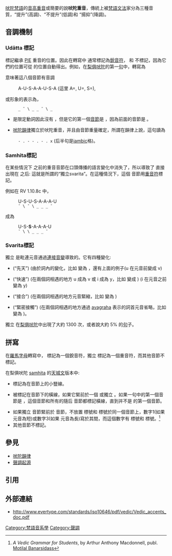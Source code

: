 [[吠陀梵語|吠陀梵語]]的[[音高重音|音高重音]]或簡要的說'''吠陀重音'''，傳統上被[[梵語文法|梵語文法]]家分為三種音質，'''{{IAST|udātta}}'''“提升”(高調)、'''{{IAST|anudātta}}'''“不提升”(低調)和 '''{{IAST|svarita}}'''“揚抑”(降調)。

==音調機制==
===Udātta 標記===
{{IAST|udātta}} 標記繼承 [[PIE|PIE]] 重音的位置。因此在轉寫中 {{IAST|udātta}} 通常標記為[[銳音符|銳音符]]，{{IAST|anudātta}} 和 {{IAST|svarita}} 不標記，因為它們的位置可從 {{IAST|udātta}} 的位置自動得出。例如，在[[梨俱吠陀|梨俱吠陀]]的第一[[句|句]]中，轉寫為
:{{IAST|agním īḻe puróhitaṃ}}
意味著這八個音節有音調
:A-U-S-A-A-U-S-A (這里 A={{IAST|anudātta}}, U={{IAST|udātta}}, S={{IAST|svarita}}),
或形象的表示為，
:<tt>_ ¯ \ _ _ ¯ \ _</tt>
*{{IAST|īḻe}} 是限定動詞因此沒有 {{IAST|udātta}}，但是它的第一個[[音節|音節]]是 {{IAST|svarita}}，因為前面的音節是 {{IAST|udātta}}。
*[[吠陀韻律|吠陀韻律]]獨立於吠陀重音，并且由音節重量確定，所謂在韻律上說，這句讀為
:<tt>- . - - . - . x</tt> (后半句是[[iambic|iambic]]格)。

===Samhita標記===
在某些情況下 {{IAST|samhita}} 之前的重音音節在口頭傳播的語言變化中消失了，所以導致了 {{IAST|svarita}} 直接出現在 {{IAST|anudātta}} 之后: 這就是所謂的“獨立svarita”。在這種情況下，這個 {{IAST|svarita}} 音節用[[重音符|重音符]]標記。

例如在 RV 1.10.8c 中， 
:{{IAST|jéṣaḥ súvarvatīr apá}}
:U-S-U-S-A-A-A-U
:<tt>¯ \ ¯ \ _ _ _ ¯</tt>
成為
:{{IAST|jéṣaḥ svàrvatīr apá}}
:U-S-'''S'''-A-A-A-U
:<tt>¯ \ \ _ _ _ ¯</tt>

===Svarita標記===
獨立 {{IAST|svarita}} 是毗連元音通過[[連接音變|連接音變]]導致的。它有四種變化:
*{{IAST|jātya}} (“先天”) (由於詞內的變化，比如 {{IAST|kúa}} 變為 {{IAST|kvà}}，還有上面的例子(u 在元音前變成 v)
*{{IAST|kṣaipra}} (“快速”) (在兩個詞相遇的地方 u 成為 v 或 i 成為 y，比如 {{IAST|ví-āpta}} 變成 {{IAST|vy-ā̂pta}}) (i 在元音之前變為 y)
*{{IAST|praśliṣṭa}} (“接合”) (在兩個詞相遇的地方元音緊縮，比如 {{IAST|diví-iva}} 變為 {{IAST|divī̂va}})
*{{IAST|abhinihita}} (“緊密接觸”) (在兩個詞相遇的地方通過 [[avagraha|avagraha]] 表示的詞首元音省略，比如 {{IAST|té-abruvan}} 變為 {{IAST|té-'bruvan}})。
獨立 {{IAST|svarita}} 在[[梨俱吠陀|梨俱吠陀]]中出現了大約 1300 次，或者說大約 5% 的[[句|句]]子。

==拼寫==
在[[羅馬字母|羅馬字母]]轉寫中，{{IAST|udātta}} 標記為一個銳音符，獨立 {{IAST|svarita}} 標記為一個重音符，而其他音節不標記。

在梨俱吠陀 [[samhita|samhita]] 的[[天城文|天城文]]版本中:
*{{IAST|svarita}} 標記為在音節上的小豎線。
*{{IAST|anudātta}} 被標記在音節下的橫線，如果它緊前於一個 {{IAST|udātta}} 或獨立 {{IAST|svarita}}。如果一句中的第一個音節是 {{IAST|anudātta}}，這個音節和所有的隨后 {{IAST|anudātta}} 音節都標記橫線，直到并不是 {{IAST|anudātta}} 的第一個音節。
*如果獨立 {{IAST|svarita}} 音節緊前於 {{IAST|udātta}} 音節，不放置 {{IAST|anudātta}} 標號和 {{IAST|svarita}} 標號於同一個音節上，數字1(如果 {{IAST|svarita}} 元音為短)或數字3(如果 {{IAST|svarita}} 元音為長)寫於其間，而這個數字有 {{IAST|svarita}} 標號和 {{IAST|anudātta}} 標號。<ref>''A Vedic Grammar for Students'', by Arthur Anthony Macdonnell, publ. [[Motilal_Banarsidass|Motilal Banarsidass]]</ref>
*其他音節不標記。

==參見==
*[[吠陀韻律|吠陀韻律]]
*[[聲調起源|聲調起源]]

==引用==
{{reflist}}

==外部連結==
*http://www.evertype.com/standards/iso10646/pdf/vedic/Vedic_accents_doc.pdf{{Wayback|url=http://www.evertype.com/standards/iso10646/pdf/vedic/Vedic_accents_doc.pdf |date=20200228145327 }}

[[Category:梵語音系學|Category:梵語音系學]]
[[Category:聲調|Category:聲調]]